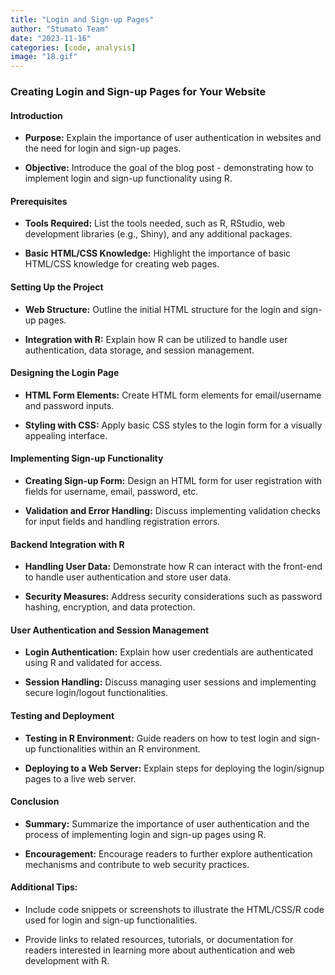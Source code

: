 ```yaml
---
title: "Login and Sign-up Pages"
author: "Stumato Team"
date: "2023-11-16"
categories: [code, analysis]
image: "18.gif"
---
```


### **Creating Login and Sign-up Pages for Your Website**

#### Introduction

-   **Purpose:** Explain the importance of user authentication in websites and the need for login and sign-up pages.

-   **Objective:** Introduce the goal of the blog post - demonstrating how to implement login and sign-up functionality using R.

#### Prerequisites

-   **Tools Required:** List the tools needed, such as R, RStudio, web development libraries (e.g., Shiny), and any additional packages.

-   **Basic HTML/CSS Knowledge:** Highlight the importance of basic HTML/CSS knowledge for creating web pages.

#### Setting Up the Project

-   **Web Structure:** Outline the initial HTML structure for the login and sign-up pages.

-   **Integration with R:** Explain how R can be utilized to handle user authentication, data storage, and session management.

#### Designing the Login Page

-   **HTML Form Elements:** Create HTML form elements for email/username and password inputs.

-   **Styling with CSS:** Apply basic CSS styles to the login form for a visually appealing interface.

#### Implementing Sign-up Functionality

-   **Creating Sign-up Form:** Design an HTML form for user registration with fields for username, email, password, etc.

-   **Validation and Error Handling:** Discuss implementing validation checks for input fields and handling registration errors.

#### Backend Integration with R

-   **Handling User Data:** Demonstrate how R can interact with the front-end to handle user authentication and store user data.

-   **Security Measures:** Address security considerations such as password hashing, encryption, and data protection.

#### User Authentication and Session Management

-   **Login Authentication:** Explain how user credentials are authenticated using R and validated for access.

-   **Session Handling:** Discuss managing user sessions and implementing secure login/logout functionalities.

#### Testing and Deployment

-   **Testing in R Environment:** Guide readers on how to test login and sign-up functionalities within an R environment.

-   **Deploying to a Web Server:** Explain steps for deploying the login/signup pages to a live web server.

#### Conclusion

-   **Summary:** Summarize the importance of user authentication and the process of implementing login and sign-up pages using R.

-   **Encouragement:** Encourage readers to further explore authentication mechanisms and contribute to web security practices.

#### Additional Tips:

-   Include code snippets or screenshots to illustrate the HTML/CSS/R code used for login and sign-up functionalities.

-   Provide links to related resources, tutorials, or documentation for readers interested in learning more about authentication and web development with R.
